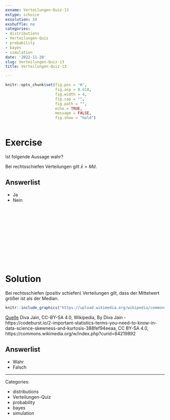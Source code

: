 ```yaml
---
exname: Verteilungen-Quiz-13
extype: schoice
exsolution: 10
exshuffle: no
categories:
- distributions
- Verteilungen-Quiz
- probability
- bayes
- simulation
date: '2022-11-20'
slug: Verteilungen-Quiz-13
title: Verteilungen-Quiz-13

---
```






```r
knitr::opts_chunk$set(fig.pos = 'H',
                      fig.asp = 0.618,
                      fig.width = 4,
                      fig.cap = "", 
                      fig.path = "",
                      echo = TRUE,
                      message = FALSE,
                      fig.show = "hold")



```






# Exercise

Ist folgende Aussage wahr?

Bei rechtsschiefen Verteilungen gilt $\bar{x} \gt Md$.


Answerlist
----------
* Ja
* Nein



</br>
</br>
</br>
</br>
</br>
</br>
</br>
</br>
</br>
</br>

# Solution

Bei rechtsschiefen (positiv schiefen) Verteilungen gilt,
dass der Mittelwert größer ist als der Median.


```r
knitr::include_graphics("https://upload.wikimedia.org/wikipedia/commons/c/cc/Relationship_between_mean_and_median_under_different_skewness.png")
```

[Quelle](https://en.wikipedia.org/wiki/Skewness#/media/File:Relationship_between_mean_and_median_under_different_skewness.png) Diva Jain, CC-BY-SA 4.0, Wikipedia, By Diva Jain - https://codeburst.io/2-important-statistics-terms-you-need-to-know-in-data-science-skewness-and-kurtosis-388fef94eeaa, CC BY-SA 4.0, https://commons.wikimedia.org/w/index.php?curid=84219892




Answerlist
----------





* Wahr
* Falsch





---

Categories: 

- distributions
- Verteilungen-Quiz
- probability
- bayes
- simulation

